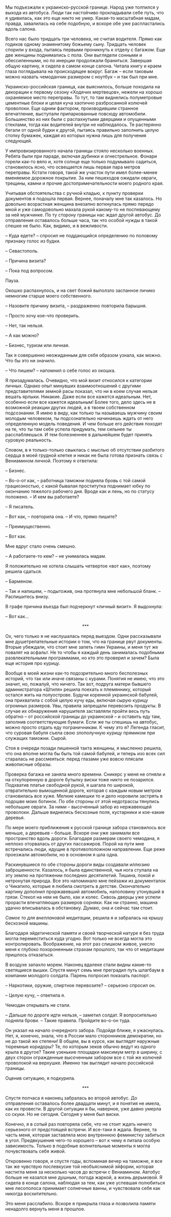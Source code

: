 # &nbsp; {#chapter-5}

Мы подъезжали к украинско-русской границе. Народ уже толпился у выхода из автобуса. Люди так настойчиво прокладывали себе путь, что я удивилась, как это еще никто не умер. Какая-то масштабная мадам, правда, завалилась на себе подобную, и вскоре обе уже распластались вдоль салона. 

Всего нас было тридцать три человека, не считая водителя. Прямо как годиков одному знаменитому божьему сыну. Тридцать человек спорили у входа, пытаясь первыми проникнуть к отделу с багажом. Еще две женщины поднимались с пола. Они выглядели сонными и обессиленными, но по инерции продолжали браниться. Завершая общую картину, я сидела в самом конце салона. Читала книгу и краем глаза поглядывала на происходящее вокруг. Багаж – если таковым можно назвать чемоданчик размером с ноутбук – и так был при мне. 

Украинско-российская граница, как выяснилось, больше походила на декорации к первому сезону «Ходячих мертвецов», нежели на хорошо охраняемое место переправы. То тут, то там виднелись полуметровые цементные блоки и целая куча хаотично разбросанной колючей проволоки. Еще одним фактором, производившим странное впечатление, выступали припаркованные повсюду автомобили. Большинство из них были с распахнутыми дверцами и опущенными стеклами, тогда как водителей внутри не наблюдалось. Те растерянно бегали от одной будки к другой, пытаясь правильно заполнить целую стопку бумажек, каждая из которых нужна лишь для получения следующей.

У импровизированного начала границы стояло несколько военных. Ребята были при параде, включая дубинки и огнестрельное. Фонари горели как-то вяло и, хотя солнце еще только подумывало садиться, становилось ясно, что освещается лишь первая пара метров переправы. Кстати говоря, такой же участок пути имел более-менее вменяемое дорожное покрытие. За ним пешеходов ожидали овраги, трещины, камни и прочие достопримечательности моего родного края. 

Учитывая обстоятельства с ручной кладью, к пункту проверки документов я подошла первая. Вернее, поначалу мне так казалось. Но довольно возрастная женщина внезапно воткнулась прямо передо мной и уже самодовольно махала рукой какому-то не поспевающему за ней мужчинке. По ту сторону границы нас ждал другой автобус. До отправления оставалось больше часа, так что особой нужды в такой спешке не было. Как, видимо, и в вежливости. 

– Куда едете? – спросил не поддающийся определению по половому признаку голос из будки.

– Севастополь.

– Причина визита?

– Пока под вопросом.

Пауза.

Окошко распахнулось, и на свет божий выползло заспанное личико немногим старше моего собственного. 

– Назовите причину визита, – раздраженно повторила барышня. 

– Просто хочу кое-что проверить.

– Нет, так нельзя.

– А как можно?

– Бизнес, туризм или личная.

Так я совершенно неожиданным для себя образом узнала, как можно. Что бы это ни значило.

– Что пишем? – напомнил о себе голос из окошка.

Я призадумалась. Очевидно, что мой визит относился к категории личных. Однако опыт минувших взаимоотношений с другими представителями земной расы показал, что ни в коем случае нельзя вешать ярлыки. Никакие. Даже если все кажется идеальным. Нет, особенно если все кажется идеальным! Более того, дело здесь не в возможной реакции других людей, а в твоем собственном подсознании. Я имею в виду, как только ты называешь мужчину своим молодым человеком, ты подсознательно начинаешь ждать от него определенную модель поведения. И чем больше его действия походят на те, что ты там себе успела придумать, тем сильнее ты расслабляешься. И тем болезненнее в дальнейшем будет принять суровую реальность. 

Словом, в я только-только свыклась с мыслью об отсутствии разбитого сердца в моей грудной клетке и никак не была готова признать связь с Вениамином личной. Поэтому я ответила:

– Бизнес.

– Во-о-от как, – работница таможни подняла бровь с той самой грациозностью, с какой бывалая проститутка поднимает юбку по окончанию тяжелого рабочего дня. Вроде как и лень, но по статусу положено. – И кем вы работаете? 

– Я писатель. 

– Вот как, – повторила она. – И что, прямо пишите?

– Преимущественно. 

– Вот как.

Мне вдруг стало очень смешно. 

– А работаете-то кем? – не унималась мадам.

Я положительно не хотела слышать четвертое «вот как», поэтому решила сдаться.

– Барменом.

– Так и напишем, – подытожив, она протянула мне небольшой бланк. – Распишитесь внизу.

В графе причина въезда был подчеркнут «личный визит». Я выдохнула:

– Вот как…

<div style="text-align: center;">***</div>

Ох, чего только я не наслушалась перед выездом. Одни рассказывали мне душетрепательные истории о том, что на границе рвут документы. Вторые убеждали, что стоит мне запеть гимн Украины, и меня тут же повалят на асфальт. Не то чтобы я каждый день занималась подобными развлекательными программами, но кто это проверил и зачем? Была еще история про курицу.

Вообще в моей жизни как-то подозрительно много бесполезных историй, что так или иначе связаны с курами. Понятия не имею, что это значит, но, пожалуй, что ничего. Так вот, подруга матери бывшего администратора «Штиля» решила поехать к племяннику, который остался жить на полуострове. Будучи коренной украинской бабулей, она прихватила с собой целую кучу еды, включая сырую курицу огромных размеров. Увы, правила запрещали перевозить продукты. В случае их обнаружения нарушителя заставляли пройти весь путь обратно – от российской границы до украинской – и оставить еду там, заполнив соответствующие бумаги. Если же ты спешишь на автобус, можно просто отдать еду пограничникам. К чему это я? Легенда гласит, что суровая бабуля съела свою злополучную курицу прямиком при служащих таможни. Сырой.

Стоя в очереди позади лишенной такта женщины, я мысленно решила, что она вполне могла бы быть той самой бабулей, и теперь изо всех сил старалась не рассмеяться: перед глазами уже вовсю плясали живописные образы.

Проверка багажа не заняла много времени. Сникерс у меня не отняли и на откупоренную в дороге бутылку виски тоже никто не позарился. Подхватив платье свободной рукой, я шагала по широкой, отвратительно вымощенной дороге, которая с каждым новым метром становилась все хуже. Мелкие камешки то и дело норовили застрять в подошве моих ботинок. По обе стороны от этой недотрассы тянулись небольшие овраги. За ними – высоченный забор из нержавеющей проволоки. Дальше виднелись бесхозные поля, кустарники и кое-какие деревья. 

По мере моего приближения к русской границе забора становилось все меньше, а деревьев – больше. Вскоре они уже занимали все пространство вдоль дороги. Благодаря размерам своего чемодана, я неплохо оторвалась от других пассажиров. Порой на пути мне встречались люди, идущие в противоположном направлении. Еще реже проезжали автомобили, но в основном я шла одна.

Раскинувшиеся по обе стороны дороги виды создавали иллюзию заброшенности. Казалось, я была единственной, чья нога ступала на эту землю на протяжении последних десятилетий. Тишина, покой и нетронутая природа. Все это напоминало мне пейзажи из документалок о Чикатило, которые я любила смотреть в детстве. Окончательно картину дополнил проржавевший автомобиль, наполовину утонувший в грязи. Стекол на нем не было, как и колес. Сквозь дверцы уже успели прорасти впечатляющих размеров сорняки. Как ни странно, машина удачно вписывалась в обстановку. Думаю, она и сейчас там стоит.

*Самое то для внеплановой медитации*, решила я и забралась на крышу бесхозной машины.

Благодаря эйдетической памяти и своей творческой натуре я без труда могла переместиться куда угодно. Вот только не всегда могла это контролировать. Воображение, на этот раз слишком живое, унесло меня к глубоко похороненным страхам прошлого, так что от медитации пришлось отказаться. 

В воздухе запахло морем. Наконец вдалеке стали видны какие-то светящиеся вышки. Спустя минут семь мне преградил путь шлагбаум в компании молодого солдата. Парень попросил показать паспорт. 

– Наркотики, оружие, спиртное перевозите? – серьезно спросил он.

– Целую кучу, –  ответила я.

Чемодан открывать не стали.

– Дальше по дороге идти нельзя, – заметил солдат. Я вопросительно подняла брови. – Такие правила. Пройдите во-о-он туда.

Он указал на начало очередного забора. Подойдя ближе, я ужаснулась. Нет, я, конечно, знала, что в России мало сторонников демократии, но не до такой же степени! В общем, вы в курсе, как выглядят наружные тюремные коридоры? Те, по которым зеков обычно ведут из одного крыла в другое? Такие узенькие площадки максимум метр в ширину, с двух сторон огражденные высоченным забором все с той же колючей проволокой на верхушке. Именно так выглядит начало российской границы. 

Оценив ситуацию, я подкурила.

<div style="text-align: center;">***</div>

Спустя полчаса я наконец забралась во второй автобус. До отправления оставалось более двадцати минут, и я понятия не имела, как их провести. В другой ситуации я бы, наверное, уже давно умерла со скуки. Но не сегодня. Сегодня у меня был виски.

Конечно, я в сотый раз повторяла себе, что не стоит ждать ничего серьезного от предстоящей встречи. И все-таки я ждала. Вернее, та часть меня, которая заставляла мою внутреннюю феминистку забиться в угол. Предвкушения чего-то хорошего – вот к чему я питала особую зависимость. Только в подобные волнительные моменты я могла почувствовать себя живой. 

Откровенно говоря, и спустя годы, вспоминая вечер на таможне, я все так же чувствую послевкусие той необъяснимой эйфории, которая настигла меня за несколько часов до встречи с Вениамином. Автобус больше не казался мне душным, погода жаркой, а жизнь дерьмовой. Я сидела в конце салона, наблюдая за тем, как уже успевшая полюбиться мне лесополоса принимает солнечные ванны, и чувствовала себя как никогда восхитительно.

Это меня расслабило. Вскоре я прикрыла глаза и позволила памяти ненадолго вернуть меня в прошлое.
